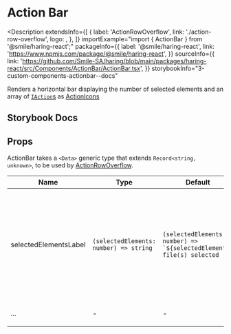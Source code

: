 
# Action Bar

<Description
  extendsInfo={[
    {
      label: 'ActionRowOverflow',
      link: './action-row-overflow',
      logo: <GitHubLogo />,
    },
  ]}
  importExample="import { ActionBar } from '@smile/haring-react';"
  packageInfo={{
    label: '@smile/haring-react',
    link: 'https://www.npmjs.com/package/@smile/haring-react',
  }}
  sourceInfo={{
    link: 'https://github.com/Smile-SA/haring/blob/main/packages/haring-react/src/Components/ActionBar/ActionBar.tsx',
  }}
  storybookInfo="3-custom-components-actionbar--docs"
>
  Renders a horizontal bar displaying the number of selected elements and an
  array of [`IAction`s](../../shared-types/actions#iactiont) as
  [ActionIcons](https://v6.mantine.dev/core/action-icon/)
</Description>

## Storybook Docs

<StorybookEmbed storyId="3-custom-components-actionbar--docs" height="820" />

## Props

ActionBar takes a `<Data>` generic type that extends `Record<string, unknown>`, to be used by [ActionRowOverflow](./action-row-overflow).

| Name                              | Type                                   | Default                                                                 | Description                                                                                                                                                                         |
| --------------------------------- | -------------------------------------- | ----------------------------------------------------------------------- | ----------------------------------------------------------------------------------------------------------------------------------------------------------------------------------- |
| selectedElementsLabel <Required/> | `(selectedElements: number) => string` | ``(selectedElements: number) => `${selectedElements} file(s) selected`` | Function used to generate the string that displays how many elements are currently selected, it gives the current number of elements in the `selectedElements` array as a parameter |
| ...                               | -                                      | -                                                                       | extends [`ActionRowOverflow props`](./action-row-overflow#props)                                                                                                                    |
